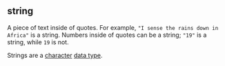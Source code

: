 ## string

A piece of text inside of quotes. For example, `"I sense the rains down in Africa"` is a string. Numbers inside of quotes can be a string; `"19"` is a string, while `19` is not.

Strings are a [character](#character) [data type](#data-type).
